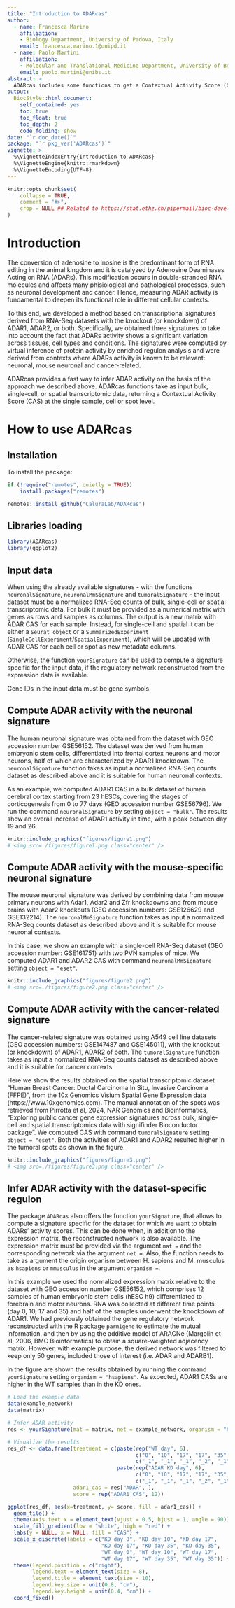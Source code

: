 ```yaml
---
title: "Introduction to ADARcas"
author: 
  - name: Francesca Marino
    affiliation:
    - Biology Department, University of Padova, Italy
    email: francesca.marino.1@unipd.it
  - name: Paolo Martini
    affiliation:
    - Molecular and Translational Medicine Department, University of Brescia, Italy
    email: paolo.martini@unibs.it
abstract: > 
  ADARcas includes some functions to get a Contextual Activity Score (CAS) of ADAR proteins. This can be done with just a normalized count expression matrix by using the already available signatures, specific for different biological contexts. Otherwise, if the reconstructed regulatory network of your dataset is available, you can compute your own regulon and use it to infer the protein activity.
output: 
  BiocStyle::html_document:
    self_contained: yes
    toc: true
    toc_float: true
    toc_depth: 2
    code_folding: show
date: "`r doc_date()`"
package: "`r pkg_ver('ADARcas')`"
vignette: >
  %\VignetteIndexEntry{Introduction to ADARcas}
  %\VignetteEngine{knitr::rmarkdown}
  %\VignetteEncoding{UTF-8}  
---
```


```r
knitr::opts_chunk$set(
    collapse = TRUE,
    comment = "#>",
    crop = NULL ## Related to https://stat.ethz.ch/pipermail/bioc-devel/2020-April/016656.html
)
```


# Introduction

The conversion of adenosine to inosine is the predominant form of RNA editing in the animal kingdom and it is catalyzed by Adenosine Deaminases Acting on RNA (ADARs). This modification occurs in double-stranded RNA molecules and affects many phisiological and pathological processes, such as neuronal development and cancer. Hence, measuring ADAR activity is fundamental to deepen its functional role in different cellular contexts.

To this end, we developed a method based on transcriptional signatures derived from RNA-Seq datasets with the knockout (or knockdown) of ADAR1, ADAR2, or both. 
Specifically, we obtained three signatures to take into account the fact that ADARs activity shows a significant variation across tissues, cell types and conditions. The signatures were computed by virtual inference of protein activity by enriched regulon analysis and were derived from contexts where ADARs activity is known to be relevant: neuronal, mouse neuronal and cancer-related.

ADARcas provides a fast way to infer ADAR activity on the basis of the approach we described above. ADARcas functions take as input bulk, single-cell, or spatial transcriptomic data, returning a Contextual Activity Score (CAS) at the single sample, cell or spot level. 


# How to use ADARcas

## Installation

To install the package:

```r
if (!require("remotes", quietly = TRUE))
    install.packages("remotes")

remotes::install_github("CaluraLab/ADARcas")
```

## Libraries loading

```r
library(ADARcas)
library(ggplot2)
```

## Input data

When using the already available signatures - with the functions `neuronalSignature`, `neuronalMmSignature` and `tumoralSignature` - the input dataset must be a normalized RNA-Seq counts of bulk, single-cell or spatial transcriptomic data.
For bulk it must be provided as a numerical matrix with genes as rows and samples as columns. The output is a new matrix with ADAR CAS for each sample. Instead, for single-cell and spatial it can be either a `Seurat object` or a `SummarizedExperiment` (`SingleCellExperiment`/`SpatialExperiment`), which will be updated with ADAR CAS for each cell or spot as new metadata columns.

Otherwise, the function `yourSignature` can be used to compute a signature specific for the input data, if the regulatory network reconstructed from the expression data is available.

Gene IDs in the input data must be gene symbols. 

## Compute ADAR activity with the neuronal signature

The human neuronal signature was obtained from the dataset with GEO accession number GSE56152. The dataset was derived from human embryonic stem cells, differentiated into frontal cortex neurons and motor neurons, half of which are characterized by ADAR1 knockdown.
The `neuronalSignature` function takes as input a normalized RNA-Seq counts dataset as described above and it is suitable for human neuronal contexts.

As an example, we computed ADAR1 CAS in a bulk dataset of human cerebral cortex starting from 23 hESCs, covering the stages of corticogenesis from 0 to 77 days (GEO accession number GSE56796). We run the command `neuronalSignature` by setting `object = "bulk"`. The results show an overall increase of ADAR1 activity in time, with a peak between day 19 and 26.

```r
knitr::include_graphics("figures/figure1.png")
# <img src=./figures/figure1.png class="center" />
```

## Compute ADAR activity with the mouse-specific neuronal signature

The mouse neuronal signature was derived by combining data from mouse primary neurons with Adar1, Adar2 and Zfr knockdowns and from mouse brains with Adar2 knockouts (GEO accession numbers: GSE126629 and GSE132214). The `neuronalMmSignature` function takes as input a normalized RNA-Seq counts dataset as described above and it is suitable for mouse neuronal contexts.

In this case, we show an example with a single-cell RNA-Seq dataset (GEO accession number: GSE161751) with two PVN samples of mice. We computed ADAR1 and ADAR2 CAS with command `neuronalMmSignature` setting `object = "eset"`. 

```r
knitr::include_graphics("figures/figure2.png")
# <img src=./figures/figure2.png class="center" />
```

## Compute ADAR activity with the cancer-related signature

The cancer-related signature was obtained using A549 cell line datasets (GEO accession numbers: GSE147487 and GSE145011), with the knockout (or knockdown) of ADAR1, ADAR2 of both.
The `tumoralSignature` function takes as input a normalized RNA-Seq counts dataset as described above and it is suitable for cancer contexts.

Here we show the results obtained on the spatial transcriptomic dataset “Human Breast Cancer: Ductal Carcinoma In Situ, Invasive Carcinoma (FFPE)”, from the 10x Genomics Visium Spatial Gene Expression data (https://www.10xgenomics.com). The manual annotation of the spots was retrieved from Pirrotta et al, 2024, NAR Genomics and Bioinformatics, "Exploring public cancer gene expression signatures across bulk, single-cell and spatial transcriptomics data with signifinder Bioconductor package". We computed CAS with command `tumoralSignature` setting `object = "eset"`. Both the activities of ADAR1 and ADAR2 resulted higher in the tumoral spots as shown in the figure.

```r
knitr::include_graphics("figures/figure3.png")
# <img src=./figures/figure3.png class="center" />
```

## Infer ADAR activity with the dataset-specific regulon

The package `ADARcas` also offers the function `yourSignature`, that allows to compute a signature specific for the dataset for which we want to obtain ADARs' activity scores. This can be done when, in addition to the expression matrix, the reconstructed network is also available. The expression matrix must be provided via the argument `mat =` and the corresponding network via the argument `net =`. Also, the function needs to take as argument the origin organism between H. sapiens and M. musculus as `hsapiens` or `mmusculus` in the argument `organism =`.

In this example we used the normalized expression matrix relative to the dataset with GEO accession number GSE56152, which comprises 12 samples of human embryonic stem cells (hESC h9) differentiated to forebrain and motor neurons. RNA was collected at different time points (day 0, 10, 17 and 35) and half of the samples underwent the knockdown of ADAR1. We had previously obtained the gene regulatory network reconstructed with the R package `parmigene` to estimate the mutual information, and then by using the additive model of ARACNe (Margolin et al, 2006, BMC Bioinformatics) to obtain a square-weighted adjacency matrix. However, with example purpose, the derived network was filtered to keep only 50 genes, included those of interest (i.e. ADAR and ADARB1). 

In the figure are shown the results obtained by running the command `yourSignature` setting `organism = "hsapiens"`. As expected, ADAR1 CASs are higher in the WT samples than in the KD ones. 

```r
# Load the example data
data(example_network)
data(matrix)

# Infer ADAR activity
res <- yourSignature(mat = matrix, net = example_network, organism = "hsapiens")

# Visualize the results
res_df <- data.frame(treatment = c(paste(rep("WT day", 6), 
                                         c("0", "10", "17", "17", "35", "35"),
                                         c("_1", "_1", "_1", "_2", "_1", "_2")), 
                                   paste(rep("ADAR KD day", 6), 
                                         c("0", "10", "17", "17", "35", "35"),
                                         c("_1", "_1", "_1", "_2", "_1", "_2"))),
                     adar1_cas = res["ADAR", ],
                     score = rep("ADAR1 CAS", 12))

ggplot(res_df, aes(x=treatment, y= score, fill = adar1_cas)) +
  geom_tile() +
  theme(axis.text.x = element_text(vjust = 0.5, hjust = 1, angle = 90)) +
  scale_fill_gradient(low = "white", high = "red") +
  labs(y = NULL, x = NULL, fill = "CAS") +
  scale_x_discrete(labels = c("KD day 0", "KD day 10", "KD day 17", 
                              "KD day 17", "KD day 35", "KD day 35",
                              "WT day 0", "WT day 10", "WT day 17", 
                              "WT day 17", "WT day 35", "WT day 35")) +
  theme(legend.position = c("right"),
        legend.text = element_text(size = 8), 
        legend.title = element_text(size = 10),
        legend.key.size = unit(0.8, "cm"), 
        legend.key.height = unit(0.4, "cm")) +
  coord_fixed()
```
